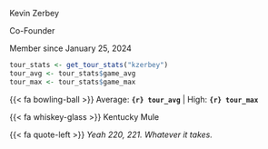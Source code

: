 ::: {.tour-member-card}

::: {.tour-member-photo-container}

::: {.tour-member-photo style="background-image: url(\"images/kzerbey.jpg\")"}
:::

:::

::: {.tour-member-name}

Kevin Zerbey

:::

::: {.tour-member-title}

Co-Founder

Member since January 25, 2024

:::

::: {.tour-member-stats}

```r
tour_stats <- get_tour_stats("kzerbey")
tour_avg <- tour_stats$game_avg
tour_max <- tour_stats$game_max
```

{{< fa bowling-ball >}} Average: **`{r} tour_avg`** | High: **`{r} tour_max`**

:::

::: {.tour-member-drink}

{{< fa whiskey-glass >}} Kentucky Mule

:::

::: {.tour-member-quote}

{{< fa quote-left >}} *Yeah 220, 221. Whatever it takes.*

:::

:::

